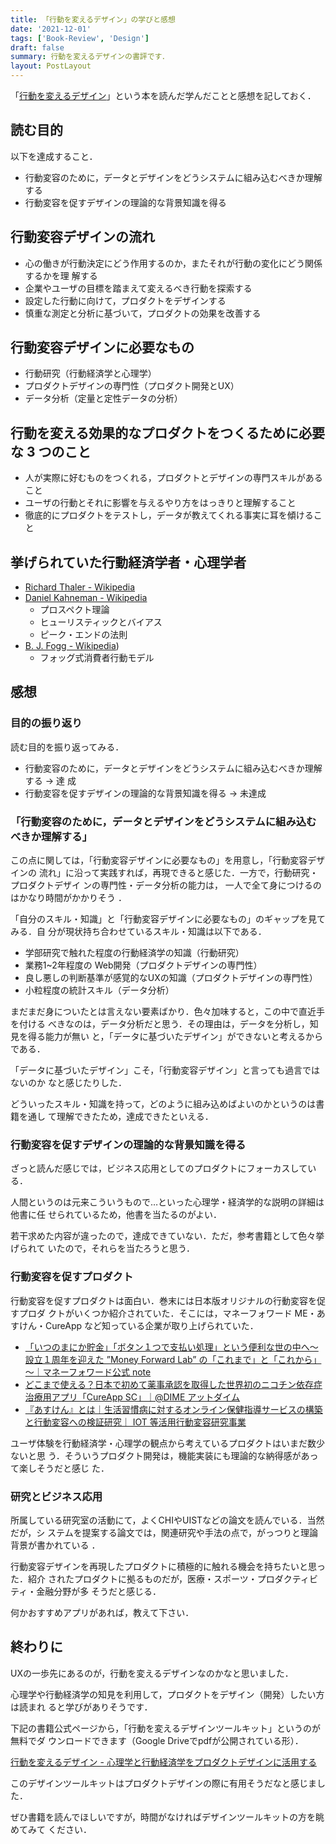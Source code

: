 ```yaml
---
title: 「行動を変えるデザイン」の学びと感想
date: '2021-12-01'
tags: ['Book-Review', 'Design']
draft: false
summary: 行動を変えるデザインの書評です．
layout: PostLayout
---
```


「[行動を変えるデザイン](https://amzn.to/3Cv3ke7)」という本を読んだ学んだことと感想を記しておく．

## 読む目的

以下を達成すること．

- 行動変容のために，データとデザインをどうシステムに組み込むべきか理解する
- 行動変容を促すデザインの理論的な背景知識を得る

## 行動変容デザインの流れ

- 心の働きが行動決定にどう作用するのか，またそれが行動の変化にどう関係するかを理
  解する
- 企業やユーザの目標を踏まえて変えるべき行動を探索する
- 設定した行動に向けて，プロダクトをデザインする
- 慎重な測定と分析に基づいて，プロダクトの効果を改善する

## 行動変容デザインに必要なもの

- 行動研究（行動経済学と心理学）
- プロダクトデザインの専門性（プロダクト開発とUX）
- データ分析（定量と定性データの分析）

## 行動を変える効果的なプロダクトをつくるために必要な 3 つのこと

- 人が実際に好むものをつくれる，プロダクトとデザインの専門スキルがあること
- ユーザの行動とそれに影響を与えるやり方をはっきりと理解すること
- 徹底的にプロダクトをテストし，データが教えてくれる事実に耳を傾けること

## 挙げられていた行動経済学者・心理学者

- [Richard Thaler - Wikipedia](https://en.wikipedia.org/wiki/Richard_Thaler)
- [Daniel Kahneman - Wikipedia](https://en.wikipedia.org/wiki/Daniel_Kahneman)
  - プロスペクト理論
  - ヒューリスティックとバイアス
  - ピーク・エンドの法則
- [B. J. Fogg - Wikipedia](https://en.wikipedia.org/wiki/B._J._Fogg))
  - フォッグ式消費者行動モデル

## 感想

### 目的の振り返り

読む目的を振り返ってみる．

- 行動変容のために，データとデザインをどうシステムに組み込むべきか理解する -> 達
  成
- 行動変容を促すデザインの理論的な背景知識を得る -> 未達成

### 「行動変容のために，データとデザインをどうシステムに組み込むべきか理解する」

この点に関しては，「行動変容デザインに必要なもの」を用意し，「行動変容デザインの
流れ」に沿って実践すれば，再現できると感じた．一方で，行動研究・プロダクトデザイ
ンの専門性・データ分析の能力は， 一人で全て身につけるのはかなり時間がかかりそう
．

「自分のスキル・知識」と「行動変容デザインに必要なもの」のギャップを見てみる．自
分が現状持ち合わせているスキル・知識は以下である．

- 学部研究で触れた程度の行動経済学の知識（行動研究）
- 業務1~2年程度の Web開発（プロダクトデザインの専門性）
- 良し悪しの判断基準が感覚的なUXの知識（プロダクトデザインの専門性）
- 小粒程度の統計スキル（データ分析）

まだまだ身についたとは言えない要素ばかり．色々加味すると，この中で直近手を付ける
べきなのは，データ分析だと思う．その理由は，データを分析し，知見を得る能力が無い
と，「データに基づいたデザイン」ができないと考えるからである．

「データに基づいたデザイン」こそ，「行動変容デザイン」と言っても過言ではないのか
なと感じたりした．

どういったスキル・知識を持って，どのように組み込めばよいのかというのは書籍を通し
て理解できたため，達成できたといえる．

### 行動変容を促すデザインの理論的な背景知識を得る

ざっと読んだ感じでは，ビジネス応用としてのプロダクトにフォーカスしている．

人間というのは元来こういうもので…といった心理学・経済学的な説明の詳細は他書に任
せられているため，他書を当たるのがよい．

若干求めた内容が違ったので，達成できていない．ただ，参考書籍として色々挙げられて
いたので，それらを当たろうと思う．

### 行動変容を促すプロダクト

行動変容を促すプロダクトは面白い．巻末には日本版オリジナルの行動変容を促すプロダ
クトがいくつか紹介されていた．そこには，マネーフォワード ME・あすけん・CureApp
など知っている企業が取り上げられていた．

- [「いつのまにか貯金」「ボタン１つで支払い処理」という便利な世の中へ～設立１周年を迎えた ”Money Forward Lab” の「これまで」と「これから」～｜マネーフォワード公式 note](https://note.moneyforward.com/n/n2ba7fdc27954)
- [どこまで使える？日本で初めて薬事承認を取得した世界初のニコチン依存症治療用アプリ「CureApp SC」｜@DIME アットダイム](https://dime.jp/genre/1087436/)
- [『あすけん』とは｜生活習慣病に対するオンライン保健指導サービスの構築と行動変容への検証研究｜ IOT 等活用行動変容研究事業](http://k-slim.w3.kanazawa-u.ac.jp/greeting/about_asuken.html)

ユーザ体験を行動経済学・心理学の観点から考えているプロダクトはいまだ数少ないと思
う．そういうプロダクト開発は，機能実装にも理論的な納得感があって楽しそうだと感じ
た．

### 研究とビジネス応用

所属している研究室の活動にて，よくCHIやUISTなどの論文を読んでいる．当然だが，シ
ステムを提案する論文では，関連研究や手法の点で，がっつりと理論背景が書かれている
．

行動変容デザインを再現したプロダクトに積極的に触れる機会を持ちたいと思った．紹介
されたプロダクトに拠るものだが，医療・スポーツ・プロダクティビティ・金融分野が多
そうだと感じる．

何かおすすめアプリがあれば，教えて下さい．

## 終わりに

UXの一歩先にあるのが，行動を変えるデザインなのかなと思いました．

心理学や行動経済学の知見を利用して，プロダクトをデザイン（開発）したい方は読まれ
ると学びがありそうです．

下記の書籍公式ページから，「行動を変えるデザインツールキット」というのが無料でダ
ウンロードできます（Google Driveでpdfが公開されている形）．

[行動を変えるデザイン - 心理学と行動経済学をプロダクトデザインに活用する](https://designing-for-behavior-change.jp/)

このデザインツールキットはプロダクトデザインの際に有用そうだなと感じました．

ぜひ書籍を読んでほしいですが，時間がなければデザインツールキットの方を眺めてみて
ください．
